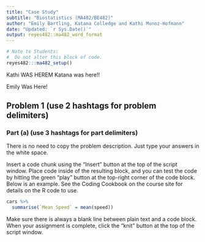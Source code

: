 ---
title: "Case Study"
subtitle: "Biostatistics (MA482/BE482)"
author: "Emily Bartling, Katana Colledge and Kathi Munoz-Hofmann"
date: "Updated: `r Sys.Date()`"
output: reyes482::ma482_word_format
---

```{r setup, include=FALSE}
# Note to Students:
#  Do not alter this block of code.
reyes482:::ma482_setup()
```

Kathi WAS HEREM
Katana was here!!

Emily Was Here!

## Problem 1 (use 2 hashtags for problem delimiters)

### Part (a) (use 3 hashtags for part delimiters)
There is no need to copy the problem description.  Just type your answers in the white space.

Insert a code chunk using the "Insert" button at the top of the script window.  Place code inside of the resulting block, and you can test the code by hitting the green "play" button at the top-right corner of the code block.  Below is an example.  See the Coding Cookbook on the course site for details on the R code to use.

```{r}
cars %>% 
  summarise(`Mean Speed` = mean(speed))
```

Make sure there is always a blank line between plain text and a code block.  When your assignment is complete, click the "knit" button at the top of the script window.
